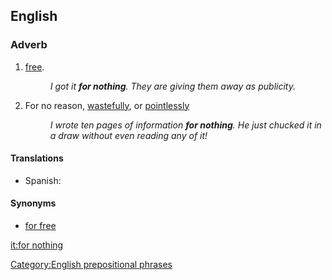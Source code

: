 ==English==

===Adverb===
{{en-adv|pos=[[for]] [[nothing]]|-}}

# [[free|free]].
#: ''I got it '''for nothing'''. They are giving them away as publicity.''
# For no reason, [[wastefully]], or [[pointlessly]]
#: ''I wrote ten pages of information '''for nothing'''. He just chucked it in a draw without even reading any of it!''

====Translations====
* Spanish: {{t-|es|de balde}}

====Synonyms====
* [[for free]]

[[Category:English prepositional phrases]]

[[it:for nothing]]